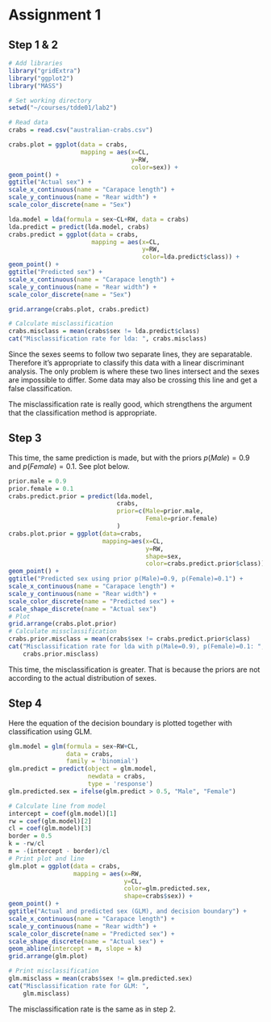 # Assignment 1

## Step 1 & 2

```r
# Add libraries
library("gridExtra")
library("ggplot2")
library("MASS")

# Set working directory
setwd("~/courses/tdde01/lab2")

# Read data
crabs = read.csv("australian-crabs.csv")

crabs.plot = ggplot(data = crabs,
                    mapping = aes(x=CL,
                                  y=RW,
                                  color=sex)) +
geom_point() +
ggtitle("Actual sex") +
scale_x_continuous(name = "Carapace length") +
scale_y_continuous(name = "Rear width") +
scale_color_discrete(name = "Sex")

lda.model = lda(formula = sex~CL+RW, data = crabs)
lda.predict = predict(lda.model, crabs)
crabs.predict = ggplot(data = crabs,
                       mapping = aes(x=CL,
                                     y=RW,
                                     color=lda.predict$class)) +
geom_point() +
ggtitle("Predicted sex") +
scale_x_continuous(name = "Carapace length") +
scale_y_continuous(name = "Rear width") +
scale_color_discrete(name = "Sex")

grid.arrange(crabs.plot, crabs.predict)

# Calculate misclassification
crabs.misclass = mean(crabs$sex != lda.predict$class)
cat("Misclassification rate for lda: ", crabs.misclass)
```

Since the sexes seems to follow two separate lines, they are separatable.
Therefore it's appropriate to classify this data with a linear discriminant analysis.
The only problem is where these two lines intersect and the sexes are impossible to differ.
Some data may also be crossing this line and get a false classification.

The misclassification rate is really good, which strengthens the argument that the classification method is appropriate.

## Step 3

This time, the same prediction is made, but with the priors $p(Male) = 0.9$ and $p(Female) = 0.1$.
See plot below.

```r
prior.male = 0.9
prior.female = 0.1
crabs.predict.prior = predict(lda.model, 
                              crabs, 
                              prior=c(Male=prior.male, 
                                      Female=prior.female)
                              )
crabs.plot.prior = ggplot(data=crabs,
                          mapping=aes(x=CL, 
                                      y=RW, 
                                      shape=sex,
                                      color=crabs.predict.prior$class)) +
geom_point() + 
ggtitle("Predicted sex using prior p(Male)=0.9, p(Female)=0.1") +
scale_x_continuous(name = "Carapace length") +
scale_y_continuous(name = "Rear width") +
scale_color_discrete(name = "Predicted sex") +
scale_shape_discrete(name = "Actual sex")
# Plot
grid.arrange(crabs.plot.prior)
# Calculate missclassification
crabs.prior.misclass = mean(crabs$sex != crabs.predict.prior$class)
cat("Misclassification rate for lda with p(Male=0.9), p(Female)=0.1: ",
    crabs.prior.misclass)
```

This time, the misclassification is greater. 
That is because the priors are not according to the actual distribution of sexes.

## Step 4

Here the equation of the decision boundary is plotted together with classification using GLM.

```r
glm.model = glm(formula = sex~RW+CL,
                data = crabs,
                family = 'binomial')
glm.predict = predict(object = glm.model,
                      newdata = crabs,
                      type = 'response')
glm.predicted.sex = ifelse(glm.predict > 0.5, "Male", "Female")

# Calculate line from model
intercept = coef(glm.model)[1]
rw = coef(glm.model)[2]
cl = coef(glm.model)[3]
border = 0.5
k = -rw/cl
m = -(intercept - border)/cl
# Print plot and line
glm.plot = ggplot(data = crabs,
                  mapping = aes(x=RW,
                                y=CL,
                                color=glm.predicted.sex,
                                shape=crabs$sex)) +
geom_point() +
ggtitle("Actual and predicted sex (GLM), and decision boundary") +
scale_x_continuous(name = "Carapace length") +
scale_y_continuous(name = "Rear width") +
scale_color_discrete(name = "Predicted sex") +
scale_shape_discrete(name = "Actual sex") +
geom_abline(intercept = m, slope = k)
grid.arrange(glm.plot)

# Print misclassification
glm.misclass = mean(crabs$sex != glm.predicted.sex)
cat("Misclassification rate for GLM: ",
    glm.misclass)
```

The misclassification rate is the same as in step 2.
